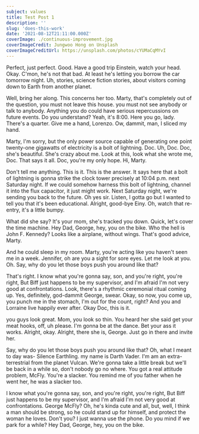 ```yaml
---
subject: values
title: Test Post 1
description: ''
slug: 'does-this-work'
date: '2021-08-12T21:11:00.000Z'
coverImage: ./continuous-improvement.jpg
coverImageCredit: Jungwoo Hong on Unsplash
coverImageCreditUrl: https://unsplash.com/photos/cYUMaCqMYvI
---
```


Perfect, just perfect. Good. Have a good trip Einstein, watch your head. Okay. C'mon, he's not that bad. At least he's letting you borrow the car tomorrow night. Uh, stories, science fiction stories, about visitors coming down to Earth from another planet.

Well, bring her along. This concerns her too. Marty, that's completely out of the question, you must not leave this house. you must not see anybody or talk to anybody. Anything you do could have serious repercussions on future events. Do you understand? Yeah, it's 8:00. Here you go, lady. There's a quarter. Give me a hand, Lorenzo. Ow, dammit, man, I sliced my hand.

Marty, I'm sorry, but the only power source capable of generating one point twenty-one gigawatts of electricity is a bolt of lightning. Doc. Uh, Doc. Doc, she's beautiful. She's crazy about me. Look at this, look what she wrote me, Doc. That says it all. Doc, you're my only hope. Hi, Marty.

Don't tell me anything. This is it. This is the answer. It says here that a bolt of lightning is gonna strike the clock tower precisely at 10:04 p.m. next Saturday night. If we could somehow harness this bolt of lightning, channel it into the flux capacitor, it just might work. Next Saturday night, we're sending you back to the future. Oh yes sir. Listen, I gotta go but I wanted to tell you that it's been educational. Alright, good-bye Einy. Oh, watch that re-entry, it's a little bumpy.

What did she say? It's your mom, she's tracked you down. Quick, let's cover the time machine. Hey Dad, George, hey, you on the bike. Who the hell is John F. Kennedy? Looks like a airplane, without wings. That's good advice, Marty.

And he could sleep in my room. Marty, you're acting like you haven't seen me in a week. Jennifer, oh are you a sight for sore eyes. Let me look at you. Oh. Say, why do you let those boys push you around like that?

That's right. I know what you're gonna say, son, and you're right, you're right, But Biff just happens to be my supervisor, and I'm afraid I'm not very good at confrontations. Look, there's a rhythmic ceremonial ritual coming up. Yes, definitely, god-dammit George, swear. Okay, so now, you come up, you punch me in the stomach, I'm out for the count, right? And you and Lorraine live happily ever after. Okay Doc, this is it.

you guys look great. Mom, you look so thin. You heard her she said get your meat hooks, off, uh please. I'm gonna be at the dance. Bet your ass it works. Alright, okay. Alright, there she is, George. Just go in there and invite her.

Say, why do you let those boys push you around like that? Oh, what I meant to day was- Silence Earthling. my name is Darth Vader. I'm am an extra-terrestrial from the planet Vulcan. We're gonna take a little break but we'll be back in a while so, don't nobody go no where. You got a real attitude problem, McFly. You're a slacker. You remind me of you father when he went her, he was a slacker too.

I know what you're gonna say, son, and you're right, you're right, But Biff just happens to be my supervisor, and I'm afraid I'm not very good at confrontations. George McFly? Oh, he's kinda cute and all, but, well, I think a man should be strong, so he could stand up for himself, and protect the woman he loves. Don't you? I just wanna use the phone. Do you mind if we park for a while? Hey Dad, George, hey, you on the bike.
